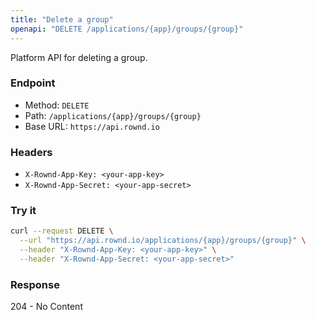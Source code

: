 ```yaml
---
title: "Delete a group"
openapi: "DELETE /applications/{app}/groups/{group}"
---
```


Platform API for deleting a group.

### Endpoint

- Method: `DELETE`
- Path: `/applications/{app}/groups/{group}`
- Base URL: `https://api.rownd.io`

### Headers

- `X-Rownd-App-Key: <your-app-key>`
- `X-Rownd-App-Secret: <your-app-secret>`

### Try it

```bash
curl --request DELETE \
  --url "https://api.rownd.io/applications/{app}/groups/{group}" \
  --header "X-Rownd-App-Key: <your-app-key>" \
  --header "X-Rownd-App-Secret: <your-app-secret>"
```

### Response

204 - No Content
